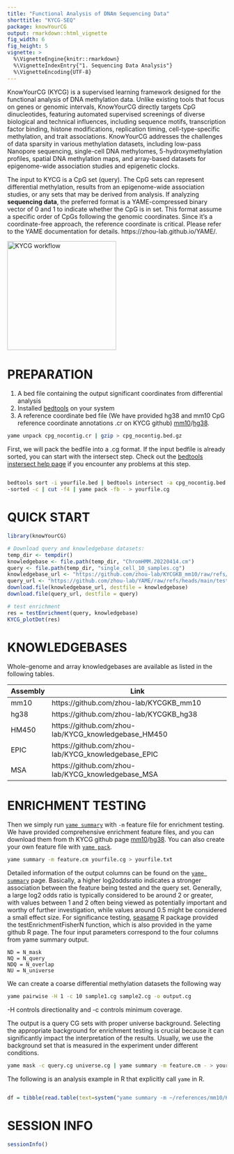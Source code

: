 ```yaml
---
title: "Functional Analysis of DNAm Sequencing Data"
shorttitle: "KYCG-SEQ"
package: knowYourCG
output: rmarkdown::html_vignette
fig_width: 6
fig_height: 5
vignette: >
  %\VignetteEngine{knitr::rmarkdown}
  %\VignetteIndexEntry{"1. Sequencing Data Analysis"}
  %\VignetteEncoding{UTF-8}
---
```


KnowYourCG (KYCG) is a supervised learning framework designed for the functional 
analysis of DNA methylation data. Unlike existing tools that focus on genes or 
genomic intervals, KnowYourCG directly targets CpG dinucleotides, featuring 
automated supervised screenings of diverse biological and technical influences, 
including sequence motifs, transcription factor binding, histone modifications, 
replication timing, cell-type-specific methylation, and trait associations. 
KnowYourCG addresses the challenges of data sparsity in various methylation 
datasets, including low-pass Nanopore sequencing, single-cell DNA methylomes, 
5-hydroxymethylation profiles, spatial DNA methylation maps, and array-based 
datasets for epigenome-wide association studies and epigenetic clocks.

The input to KYCG is a CpG set (query). The CpG sets can represent differential
methylation, results from an epigenome-wide association studies, or any sets
that may be derived from analysis. If analyzing **sequencing data**, the
preferred format is a YAME-compressed binary vector of 0 and 1 to indicate
whether the CpG is in set. This format assume a specific order of CpGs
following the genomic coordinates. Since it's a coordinate-free approach, the
reference coordinate is critical. Please refer to the YAME documentation for
details.  https://zhou-lab.github.io/YAME/.

<img src="figures/workflow.png" alt="KYCG workflow" width="250"/>

# PREPARATION

1. A bed file containing the output significant coordinates from differential
   analysis
2. Installed
   [bedtools](https://bedtools.readthedocs.io/en/latest/content/installation.html)
   on your system
3. A reference coordinate bed file (We have provided hg38 and mm10 CpG
   reference coordinate annotations .cr on KYCG github)
   [mm10](https://github.com/zhou-lab/KYCGKB_mm10)/[hg38](https://github.com/zhou-lab/KYCGKB_hg38).

```bash
yame unpack cpg_nocontig.cr | gzip > cpg_nocontig.bed.gz
```

First, we will pack the bedfile into a .cg format. If the input bedfile is
already sorted, you can start with the intersect step. Check out the [bedtools
instersect help
page](https://bedtools.readthedocs.io/en/latest/content/tools/intersect.html)
if you encounter any problems at this step.

```bash

bedtools sort -i yourfile.bed | bedtools intersect -a cpg_nocontig.bed.gz -b -
-sorted -c | cut -f4 | yame pack -fb - > yourfile.cg

```

# QUICK START

```r
library(knowYourCG)

# Download query and knowledgebase datasets:
temp_dir <- tempdir()
knowledgebase <- file.path(temp_dir, "ChromHMM.20220414.cm")
query <- file.path(temp_dir, "single_cell_10_samples.cg")
knowledgebase_url <- "https://github.com/zhou-lab/KYCGKB_mm10/raw/refs/heads/main/ChromHMM.20220414.cm"
query_url <- "https://github.com/zhou-lab/YAME/raw/refs/heads/main/test/input/single_cell_10_samples.cg"
download.file(knowledgebase_url, destfile = knowledgebase)
download.file(query_url, destfile = query)

# test enrichment
res = testEnrichment(query, knowledgebase)
KYCG_plotDot(res)
```


# KNOWLEDGEBASES

Whole-genome and array knowledgebases are available as listed in the following tables.

| Assembly | Link |
|----------|----------|
| mm10  | https://github.com/zhou-lab/KYCGKB_mm10  |
| hg38  | https://github.com/zhou-lab/KYCGKB_hg38  |
| HM450  | https://github.com/zhou-lab/KYCG_knowledgebase_HM450  |
| EPIC  | https://github.com/zhou-lab/KYCG_knowledgebase_EPIC  |
| MSA  | https://github.com/zhou-lab/KYCG_knowledgebase_MSA  |


# ENRICHMENT TESTING

Then we simply run [`yame summary`]({% link docs/summarize.markdown %}) with
`-m` feature file for enrichment testing. We have provided comprehensive
enrichment feature files, and you can download them from th KYCG github page
[mm10](https://github.com/zhou-lab/KYCGKB_mm10)/[hg38](https://github.com/zhou-lab/KYCGKB_hg38). You
can also create your own feature file with [`yame pack`]({% link
docs/pack_unpack.markdown %}).

```bash
yame summary -m feature.cm yourfile.cg > yourfile.txt
```

Detailed information of the output columns can be found on the [`yame
summary`]({% link docs/summarize.markdown %}) page. Basically, a higher
log2oddsratio indicates a stronger association between the feature being tested
and the query set. Generally, a large log2 odds ratio is typically considered
to be around 2 or greater, with values between 1 and 2 often being viewed as
potentially important and worthy of further investigation, while values around
0.5 might be considered a small effect size. For significance testing,
[seasame](https://www.bioconductor.org/packages/release/bioc/html/sesame.html)
R package provided the testEnrichmentFisherN function, which is also provided
in the yame github R page. The four input parameters correspond to the four
columns from yame summary output.

```
ND = N_mask
NQ = N_query
NDQ = N_overlap
NU = N_universe
```

We can create a coarse differential methylation datasets the following way

```bash
yame pairwise -H 1 -c 10 sample1.cg sample2.cg -o output.cg
```

-H controls directionality and -c controls minimum coverage. 

The output is a query CG sets with proper universe background.  Selecting the
appropriate background for enrichment testing is crucial because it can
significantly impact the interpretation of the results. Usually, we use the
background set that is measured in the experiment under different conditions.

```bash
yame mask -c query.cg universe.cg | yame summary -m feature.cm - > yourfile.txt
```

The following is an analysis example in R that explicitly call `yame` in R.

```R

df = tibble(read.table(text=system("yame summary -m ~/references/mm10/KYCGKB_mm10/stranded/kmer10.20231201.cm /mnt/isilon/zhou_lab/projects/20230727_all_public_WGBS/mm10_stranded/20231201_neuron_MeCP2.cg", intern=TRUE), head=T))

```

# SESSION INFO

```r
sessionInfo()
```
